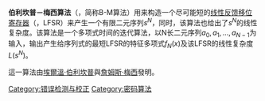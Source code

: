 {{unreferenced|time=2015-01-04T10:21:42+00:00}}
'''伯利坎普－梅西算法'''（{{lang-en|Berlekamp-Massey algorithm}}，简称B-M算法）用来构造一个尽可能短的[[线性反馈移位寄存器|线性反馈移位寄存器]]（{{lang|en|linear feedback shift register}}，LFSR）来产生一个有限二元序列<math>s^N</math>，同时，该算法也给出了<math>s^N</math>的线性复杂度。该算法是一个多项式时间的迭代算法，以N长二元序列<math>a_0,a_1,...,a_{N-1}</math>为输入，输出产生给序列式的最短LFSR的特征多项式<math>f_N(x)</math>及该LFSR的线性复杂度<math>L(s^N)</math>。

這一算法由[[埃爾溫·伯利坎普|埃爾溫·伯利坎普]]與[[詹姆斯·梅西|詹姆斯·梅西]]發明。

{{數學小作品}}

[[Category:错误检测与校正|Category:错误检测与校正]]
[[Category:密码算法|Category:密码算法]]
